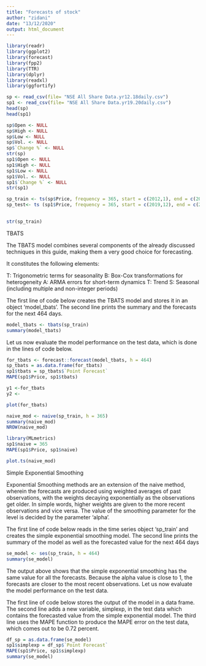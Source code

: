 ```yaml
---
title: "Forecasts of stock"
author: "zidani"
date: "13/12/2020"
output: html_document
---
```


```r
library(readr)
library(ggplot2)
library(forecast)
library(fpp2)
library(TTR)
library(dplyr)
library(readxl)
library(ggfortify)
```

```r
sp <- read_csv(file= "NSE All Share Data.yr12.18daily.csv")
sp1 <- read_csv(file= "NSE All Share Data.yr19.20daily.csv")
head(sp)
head(sp1)
```

```r
sp$Open <- NULL
sp$High <- NULL
sp$Low <- NULL
sp$Vol. <- NULL
sp$`Change %` <- NULL
str(sp)
sp1$Open <- NULL
sp1$High <- NULL
sp1$Low <- NULL
sp1$Vol. <- NULL
sp1$`Change %` <- NULL
str(sp1)

```


```r
sp_train <- ts(sp$Price, frequency = 365, start = c(2012,1), end = c(2019,12))
sp_test<- ts (sp1$Price, frequency = 365, start = c(2019,12), end = c(2020, 10))
 
```

```r
str(sp_train)
```


TBATS

The TBATS model combines several components of the already discussed techniques in this guide, making them a very good choice for forecasting.

It constitutes the following elements:

T: Trigonometric terms for seasonality
B: Box-Cox transformations for heterogeneity
A: ARMA errors for short-term dynamics
T: Trend
S: Seasonal (including multiple and non-integer periods)

The first line of code below creates the TBATS model and stores it in an object 'model_tbats'. The second line prints the summary and the forecasts for the next 464 days.

```r
model_tbats <- tbats(sp_train)
summary(model_tbats)

```


Let us now evaluate the model performance on the test data, which is done in the lines of code below.

```r
for_tbats <- forecast::forecast(model_tbats, h = 464)
sp_tbats = as.data.frame(for_tbats)
sp1$tbats = sp_tbats$`Point Forecast`
MAPE(sp1$Price, sp1$tbats) 
```


```r
y1 <-for_tbats
y2 <- 


```

```r
plot(for_tbats)
```


```r
naive_mod <- naive(sp_train, h = 365)
summary(naive_mod)
NROW(naive_mod)
```

```r
library(MLmetrics)
sp1$naive = 365
MAPE(sp1$Price, sp1$naive)
```

```r
plot.ts(naive_mod)

```
Simple Exponential Smoothing

Exponential Smoothing methods are an extension of the naive method, wherein the forecasts are produced using weighted averages of past observations, with the weights decaying exponentially as the observations get older. In simple words, higher weights are given to the more recent observations and vice versa. The value of the smoothing parameter for the level is decided by the parameter 'alpha'.

The first line of code below reads in the time series object 'sp_train' and creates the simple exponential smoothing model. The second line prints the summary of the model as well as the forecasted value for the next 464 days

```r
se_model <- ses(sp_train, h = 464)
summary(se_model)
```

The output above shows that the simple exponential smoothing has the same value for all the forecasts. Because the alpha value is close to 1, the forecasts are closer to the most recent observations. Let us now evaluate the model performance on the test data.

The first line of code below stores the output of the model in a data frame. The second line adds a new variable, simplexp, in the test data which contains the forecasted value from the simple exponential model. The third line uses the MAPE function to produce the MAPE error on the test data, which comes out to be 0.72 percent.

```r
df_sp = as.data.frame(se_model)
sp1$simplexp = df_sp$`Point Forecast`
MAPE(sp1$Price, sp1$simplexp)
summary(se_model)
```


